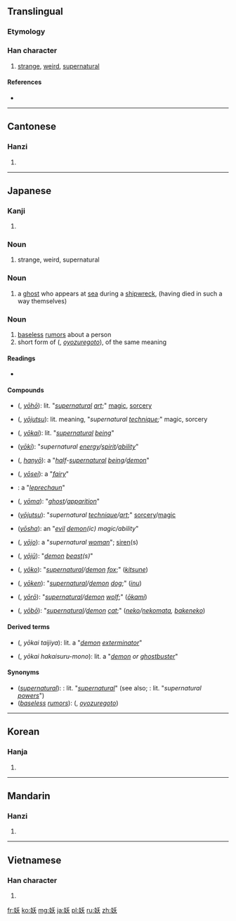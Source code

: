 ==Translingual==
===Etymology===
{{Han compound|女|夭|ls=psc|c1=s|c2=p}}

===Han character===
{{Han char|rn=38|rad=女|as=04|sn=7|four=4243<sub>4</sub>|canj=女竹大 (VHK)|ids=⿰[[女]][[夭]]}}

# [[strange]], [[weird]], [[supernatural]]

====References====
* {{Han ref|kx=0256.200|dkj=06086|dj=0520.180|hdz=21031.070|uh=5996|ud=22934|bh=A7AF|bd=42927}}

----

==Cantonese==

===Hanzi===
{{yue-hanzi|jyut=jiu1|y=yiu1}}

# {{defn|lang=yue|sort=女04}}

----

==Japanese==
{{wikipedia|lang=ja}}

===Kanji===
{{ja-kanji|grade=|rs=女04}}

# {{defn|lang=ja|sort=女04}}

===Noun===
{{ja-noun|k|hira=よう|rom=yō}}
# strange, weird, supernatural

===Noun===
{{ja-noun|k|hira=あやかし|rom=ayakashi}}
# a [[ghost]] who appears at [[sea]] during a [[shipwreck]], (having died in such a way themselves)

===Noun===
{{ja-noun|k|hira=およずれ|rom=oyozure}}
# [[baseless]] [[rumor]]s about a person
# short form of {{l|ja|妖言}} ({{l|ja|およずれごと}}, ''[[oyozuregoto]]''), of the same meaning

====Readings====
* {{ja-readings|on={{l|ja|よう}} (yō)|kun={{l|ja|あやしい|あや-しい}} (ayashii), {{l|ja|なまめく|なま-めく}} (namameku), {{l|ja|およずれ}} (oyozure)}}

====Compounds====
{{top2}}
* {{l|ja|妖法}} ({{l|ja|ようほう}}, ''[[yōhō]]''): lit. "''[[supernatural]] [[art]]'';" [[magic]], [[sorcery]]
* {{l|ja|妖術}} ({{l|ja|ようじゅつ}}, ''[[yōjutsu]]''): lit. meaning, "''supernatural [[technique]];''" magic, sorcery
* {{l|ja|妖怪}} ({{l|ja|ようかい}}, ''[[yōkai]]''): lit. "''[[supernatural]] [[being]]''"
* {{l|ja|妖気}} (''[[yōki]]''): "''supernatural [[energy]]/[[spirit]]/[[ability]]''"
* {{l|ja|半妖}} ({{l|ja|はんよう}}, ''[[hanyō]]''): a "''[[half]]-[[supernatural]] [[being]]/[[demon]]''" 
* {{l|ja|妖精}} ({{l|ja|ようせい}}, ''[[yōsei]]''): a "''[[fairy]]''" 
* {{l|ja|小妖精}}: a "''[[leprechaun]]''"
* {{l|ja|妖魔}} ({{l|ja|ようま}}, ''[[yōma]]''): "''[[ghost]]/[[apparition]]''"
{{mid2}}
* {{l|ja|妖術}} (''[[yōjutsu]]''): "''supernatural [[technique]]/[[art]]'';" [[sorcery]]/[[magic]]
* {{l|ja|妖邪}} (''[[yōsha]]''): an "''[[evil]] [[demon]](ic) magic/ability''"
* {{l|ja|妖女}} ({{l|ja|ようじょ}}, ''[[yōjo]]''): a "''supernatural [[woman]]''"; [[siren]](s)
* {{l|ja|妖獣}} ({{l|ja|ようじゅう}}, ''[[yōjū]]''): "''[[demon]] [[beast]](s)''"
* {{l|ja|妖狐}} ({{l|ja|ようこ}}, ''[[yōko]]''): "''[[supernatural]]/[[demon]] [[fox]]'';" (''[[kitsune]]'')
* {{l|ja|妖犬}} ({{l|ja|ようけん}}, ''[[yōken]]''): "''[[supernatural]]/[[demon]] [[dog]]'';" (''[[inu]]'')
* {{l|ja|妖狼}} ({{l|ja|ようろう}}, ''[[yōrō]]''): "''[[supernatural]]/[[demon]] [[wolf]]'';" (''[[ōkami]]'')
* {{l|ja|妖猫}} ({{l|ja|ようぼう}}, ''[[yōbō]]''): "''[[supernatural]]/[[demon]] [[cat]]'';" (''[[neko]]/[[nekomata]], [[bakeneko]]'')
{{bottom}}

====Derived terms====
* {{l|ja|妖怪退治屋}} ({{l|ja|ようかいたいじや}}, ''yōkai taijiya''): lit. a "''[[demon]] [[exterminator]]''"
* {{l|ja|妖怪破壊する者}} ({{l|ja|ようかいはかいするもの}}, ''yōkai hakaisuru-mono''): lit. a "''[[demon]] or [[ghostbuster]]''"

====Synonyms====
* (''[[supernatural]]''): {{l|ja|超自然}}: lit. "''[[supernatural]]''" (see also; {{l|ja|超自然力}}: lit. "''supernatural [[powers]]''")
* (''[[baseless]] [[rumor]]s''): {{l|ja|妖言}} ({{l|ja|およずれごと}}, ''[[oyozuregoto]]'')


----

==Korean==

===Hanja===
{{ko-hanja|hangeul=요|rv=yo|mr=yo}}

# {{defn|lang=ko|sort=女04}}

----

==Mandarin==

===Hanzi===
{{cmn-hanzi|pin=[[yāo]] ([[yao1]])|wg=yao<sup>1</sup>}}

# {{defn|lang=cmn|sort=女04}}

----

==Vietnamese==

===Han character===
{{vi-hantu|[[yêu]], [[èo]]|rs=女04}}

# {{defn|lang=vi|sort=女04}}

[[fr:妖]]
[[ko:妖]]
[[mg:妖]]
[[ja:妖]]
[[pl:妖]]
[[ru:妖]]
[[zh:妖]]